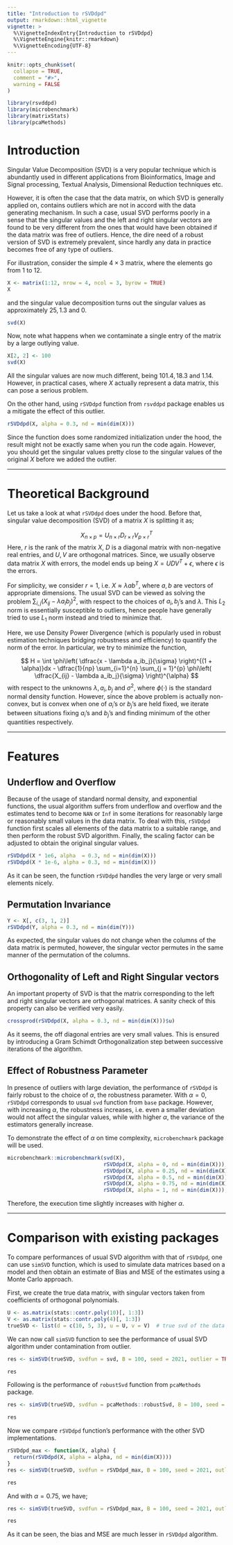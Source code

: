 ```yaml
---
title: "Introduction to rSVDdpd"
output: rmarkdown::html_vignette
vignette: >
  %\VignetteIndexEntry{Introduction to rSVDdpd}
  %\VignetteEngine{knitr::rmarkdown}
  %\VignetteEncoding{UTF-8}
---
```


```r
knitr::opts_chunk$set(
  collapse = TRUE,
  comment = "#>",
  warning = FALSE
)
```

```r
library(rsvddpd)
library(microbenchmark)
library(matrixStats)
library(pcaMethods)
```

# Introduction

Singular Value Decomposition (SVD) is a very popular technique which is abundantly used in different applications from Bioinformatics, Image and Signal processing, Textual Analysis, Dimensional Reduction techniques etc.

However, it is often the case that the data matrix, on which SVD is generally applied on, contains
outliers which are not in accord with the data generating mechanism. In such a case, usual SVD
performs poorly in a sense that the singular values and the left and right singular vectors are found to be very different from the ones that would have been obtained if the data matrix was free of outliers. Hence, the dire need of a robust version of SVD is extremely prevalent, since hardly any data in practice becomes free of any type of outliers.

For illustration, consider the simple $4\times 3$ matrix, where the elements go from $1$ to $12$.

```r
X <- matrix(1:12, nrow = 4, ncol = 3, byrow = TRUE)
X
```

and the singular value decomposition turns out the singular values as approximately $25, 1.3$ and $0$. 

```r
svd(X)
```

Now, note what happens when we contaminate a single entry of the matrix by a large outlying value.

```r
X[2, 2] <- 100
svd(X)
```

All the singular values are now much different, being $101.4, 18.3$ and $1.14$. However, in practical cases, where $X$ actually represent a data matrix, this can pose a serious problem.

On the other hand, using `rSVDdpd` function from `rsvddpd` package enables us a mitigate the effect of this outlier.

```r
rSVDdpd(X, alpha = 0.3, nd = min(dim(X)))
```

Since the function does some randomized initialization under the hood, the result might not be exactly same when you run the code again. However, you should get the singular values pretty close to the singular values of the original $X$ before we added the outlier.

---------

# Theoretical Background

Let us take a look at what `rSVDdpd` does under the hood. Before that, singular value decomposition (SVD) of a matrix $X$ is splitting it as; 

$$X_{n\times p} = U_{n \times r} D_{r\times r}V_{p\times r}^T$$
Here, $r$ is the rank of the matrix $X$, $D$ is a diagonal matrix with non-negative real entries, and $U, V$ are orthogonal matrices. Since, we usually observe data matrix $X$ with errors, the model ends up being $X = UDV^T + \epsilon$, where $\epsilon$ is the errors.

For simplicity, we consider $r = 1$, i.e. $X \approx \lambda ab^T$, where $a, b$ are vectors of appropriate dimensions. The usual SVD can be viewed as solving the problem $\sum_{i, j} (X_{ij} - \lambda a_i b_j)^2$, with respect to the choices of $a_i, b_j$'s and $\lambda$. This $L_2$ norm is essentially susceptible to outliers, hence people have generally tried to use $L_1$ norm instead and tried to minimize that.

Here, we use Density Power Divergence (which is popularly used in robust estimation techniques bridging robustness and efficiency) to quantify the norm of the error. In particular, we try to minimize the function,

$$
H = \int \phi\left( \dfrac{x - \lambda a_ib_j}{\sigma} \right)^{(1 + \alpha)}dx - \dfrac{1}{np} \sum_{i=1}^{n} \sum_{j = 1}^{p} \phi\left( \dfrac{X_{ij} - \lambda a_ib_j}{\sigma} \right)^{\alpha}
$$
with respect to the unknowns $\lambda, a_i, b_j$ and $\sigma^2$, where $\phi(\cdot)$ is the standard normal density function. However, since the above problem is actually non-convex, but is convex when one of $a_i$'s or $b_j$'s are held fixed, we iterate between situations fixing $a_i$'s and $b_j$'s and finding minimum of the other quantities respectively.

--------

# Features

## Underflow and Overflow

Because of the usage of standard normal density, and exponential functions, the usual algorithm suffers from underflow and overflow and the estimates tend to become `NAN` or `Inf` in some iterations for reasonably large or reasonably small values in the data matrix. To deal with this, `rSVDdpd` function first scales all elements of the data matrix to a suitable range, and then perform the robust SVD algorithm. Finally, the scaling factor can be adjusted to obtain the original singular values.

```r
rSVDdpd(X * 1e6, alpha  = 0.3, nd = min(dim(X)))
rSVDdpd(X * 1e-6, alpha = 0.3, nd = min(dim(X)))
```

As it can be seen, the function `rSVDdpd` handles the very large or very small elements nicely.

## Permutation Invariance

```r
Y <- X[, c(3, 1, 2)]
rSVDdpd(Y, alpha = 0.3, nd = min(dim(Y)))
```

As expected, the singular values do not change when the columns of the data matrix is permuted, however, the singular vector permutes in the same manner of the permutation of the columns.

## Orthogonality of Left and Right Singular vectors

An important property of SVD is that the matrix corresponding to the left and right singular vectors are orthogonal matrices. A sanity check of this property can also be verified very easily.

```r
crossprod(rSVDdpd(X, alpha = 0.3, nd = min(dim(X)))$u)
```

As it seems, the off diagonal entries are very small values. This is ensured by introducing a Gram Schimdt Orthogonalization step between successive iterations of the algorithm.


## Effect of Robustness Parameter

In presence of outliers with large deviation, the performance of `rSVDdpd` is fairly robust to the choice of $\alpha$, the robustness parameter. With $\alpha = 0$, `rSVDdpd` corresponds to usual `svd` function from `base` package. However, with increasing $\alpha$, the robustness increases, i.e. even a smaller deviation would not affect the singular values, while with higher $\alpha$, the variance of the estimators generally increase.

To demonstrate the effect of $\alpha$ on time complexity, `microbenchmark` package will be used. 

```r
microbenchmark::microbenchmark(svd(X), 
                               rSVDdpd(X, alpha = 0, nd = min(dim(X))), 
                               rSVDdpd(X, alpha = 0.25, nd = min(dim(X))), 
                               rSVDdpd(X, alpha = 0.5, nd = min(dim(X))), 
                               rSVDdpd(X, alpha = 0.75, nd = min(dim(X))), 
                               rSVDdpd(X, alpha = 1, nd = min(dim(X))), times = 30)
```

Therefore, the execution time slightly increases with higher $\alpha$.

---------

# Comparison with existing packages

To compare performances of usual SVD algorithm with that of `rSVDdpd`, one can use `simSVD` function, which is used to simulate data matrices based on a model and then obtain an estimate of Bias and MSE of the estimates using a Monte Carlo approach.

First, we create the true data matrix, with singular vectors taken from coefficients of orthogonal polynomials.

```r
U <- as.matrix(stats::contr.poly(10)[, 1:3])
V <- as.matrix(stats::contr.poly(4)[, 1:3])
trueSVD <- list(d = c(10, 5, 3), u = U, v = V)  # true svd of the data matrix
```

We can now call `simSVD` function to see the performance of usual SVD algorithm under contamination from outlier.

```r
res <- simSVD(trueSVD, svdfun = svd, B = 100, seed = 2021, outlier = TRUE, out_value = 25, tau = 0.9)
```

```r
res
```

Following is the performance of `robustSvd` function from `pcaMethods` package.

```r
res <- simSVD(trueSVD, svdfun = pcaMethods::robustSvd, B = 100, seed = 2021, outlier = TRUE, out_value = 25, tau = 0.9)
```

```r
res
```


Now we compare `rSVDdpd` function's performance with the other SVD implementations.

```r
rSVDdpd_max <- function(X, alpha) {
  return(rSVDdpd(X, alpha = alpha, nd = min(dim(X))))
}
res <- simSVD(trueSVD, svdfun = rSVDdpd_max, B = 100, seed = 2021, outlier = TRUE, out_value = 25, tau = 0.9, alpha = 0.25)
```

```r
res
```


And with $\alpha = 0.75$, we have;

```r
res <- simSVD(trueSVD, svdfun = rSVDdpd_max, B = 100, seed = 2021, outlier = TRUE, out_value = 25, tau = 0.9, alpha = 0.75)
```

```r
res
```

As it can be seen, the bias and MSE are much lesser in `rSVDdpd` algorithm.
